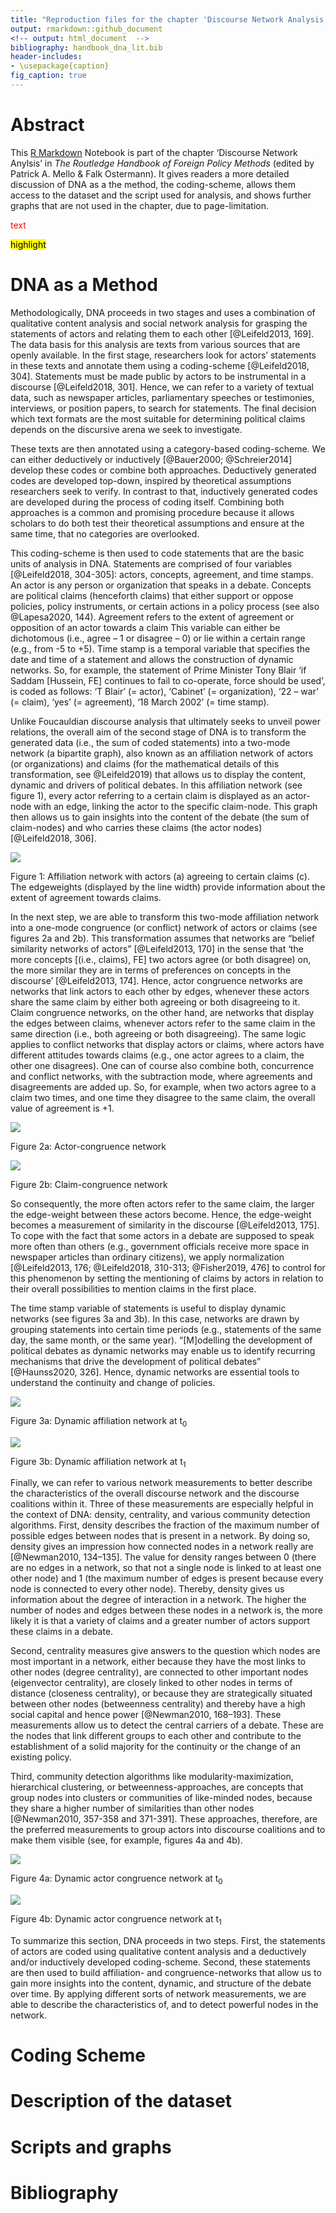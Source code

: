 ```yaml
---
title: "Reproduction files for the chapter 'Discourse Network Analysis'"
output: rmarkdown::github_document
<!-- output: html_document  -->
bibliography: handbook_dna_lit.bib
header-includes:
- \usepackage{caption}
fig_caption: true
---
```


# Abstract

This [R Markdown](http://rmarkdown.rstudio.com) Notebook is part of the chapter 'Discourse Network Anylsis' in *The Routledge Handbook of Foreign Policy Methods* (edited by Patrick A. Mello & Falk Ostermann). It gives readers a more detailed discussion of DNA as a the method, the coding-scheme, allows them access to the dataset and the script used for analysis, and shows further graphs that are not used in the chapter, due to page-limitation.

<span style="color: red;">text</span>

<mark>highlight</mark>

# DNA as a Method

Methodologically, DNA proceeds in two stages and uses a combination of qualitative content analysis and social network analysis for grasping the statements of actors and relating them to each other [@Leifeld2013, 169]. The data basis for this analysis are texts from various sources that are openly available. In the first stage, researchers look for actors' statements in these texts and annotate them using a coding-scheme [@Leifeld2018, 304]. Statements must be made public by actors to be instrumental in a discourse [@Leifeld2018, 301]. Hence, we can refer to a variety of textual data, such as newspaper articles, parliamentary speeches or testimonies, interviews, or position papers, to search for statements. The final decision which text formats are the most suitable for determining political claims depends on the discursive arena we seek to investigate.

These texts are then annotated using a category-based coding-scheme. We can either deductively or inductively [@Bauer2000; @Schreier2014] develop these codes or combine both approaches. Deductively generated codes are developed top-down, inspired by theoretical assumptions researchers seek to verify. In contrast to that, inductively generated codes are developed during the process of coding itself. Combining both approaches is a common and promising procedure because it allows scholars to do both test their theoretical assumptions and ensure at the same time, that no categories are overlooked.

This coding-scheme is then used to code statements that are the basic units of analysis in DNA. Statements are comprised of four variables [@Leifeld2018, 304-305]: actors, concepts, agreement, and time stamps. An actor is any person or organization that speaks in a debate. Concepts are political claims (henceforth claims) that either support or oppose policies, policy instruments, or certain actions in a policy process (see also @Lapesa2020, 144). Agreement refers to the extent of agreement or opposition of an actor towards a claim This variable can either be dichotomous (i.e., agree – 1 or disagree – 0) or lie within a certain range (e.g., from -5 to +5). Time stamp is a temporal variable that specifies the date and time of a statement and allows the construction of dynamic networks. So, for example, the statement of Prime Minister Tony Blair 'if Saddam [Hussein, FE] continues to fail to co-operate, force should be used', is coded as follows: 'T Blair' (= actor), 'Cabinet' (= organization), '22 – war' (= claim), 'yes' (= agreement), '18 March 2002' (= time stamp).

Unlike Foucauldian discourse analysis that ultimately seeks to unveil power relations, the overall aim of the second stage of DNA is to transform the generated data (i.e., the sum of coded statements) into a two-mode network (a bipartite graph), also known as an affiliation network of actors (or organizations) and claims (for the mathematical details of this transformation, see @Leifeld2019) that allows us to display the content, dynamic and drivers of political debates. In this affiliation network (see figure 1), every actor referring to a certain claim is displayed as an actor-node with an edge, linking the actor to the specific claim-node. This graph then allows us to gain insights into the content of the debate (the sum of claim-nodes) and who carries these claims (the actor nodes) [@Leifeld2018, 306].

![](fig/fig1_affiliation-network-example.png)

Figure 1: Affiliation network with actors (a) agreeing to certain claims (c). The edgeweights (displayed by the line width) provide information about the extent of agreement towards claims.

In the next step, we are able to transform this two-mode affiliation network into a one-mode congruence (or conflict) network of actors or claims (see figures 2a and 2b). This transformation assumes that networks are "belief similarity networks of actors" [@Leifeld2013, 170] in the sense that 'the more concepts [(i.e., claims), FE] two actors agree (or both disagree) on, the more similar they are in terms of preferences on concepts in the discourse' [@Leifeld2013, 174]. Hence, actor congruence networks are networks that link actors to each other by edges, whenever these actors share the same claim by either both agreeing or both disagreeing to it. Claim congruence networks, on the other hand, are networks that display the edges between claims, whenever actors refer to the same claim in the same direction (i.e., both agreeing or both disagreeing). The same logic applies to conflict networks that display actors or claims, where actors have different attitudes towards claims (e.g., one actor agrees to a claim, the other one disagrees). One can of course also combine both, concurrence and conflict networks, with the subtraction mode, where agreements and disagreements are added up. So, for example, when two actors agree to a claim two times, and one time they disagree to the same claim, the overall value of agreement is +1.

![](fig/fig2a_congruence-network-example-a.png)

Figure 2a: Actor-congruence network

![](fig/fig2b_congruence-network-example-b.png)

Figure 2b: Claim-congruence network

So consequently, the more often actors refer to the same claim, the larger the edge-weight between these actors become. Hence, the edge-weight becomes a measurement of similarity in the discourse [@Leifeld2013, 175]. To cope with the fact that some actors in a debate are supposed to speak more often than others (e.g., government officials receive more space in newspaper articles than ordinary citizens), we apply normalization [@Leifeld2013, 176; @Leifeld2018, 310-313; @Fisher2019, 476] to control for this phenomenon by setting the mentioning of claims by actors in relation to their overall possibilities to mention claims in the first place.

The time stamp variable of statements is useful to display dynamic networks (see figures 3a and 3b). In this case, networks are drawn by grouping statements into certain time periods (e.g., statements of the same day, the same month, or the same year). "[M]odelling the development of political debates as dynamic networks may enable us to identify recurring mechanisms that drive the development of political debates" [@Haunss2020, 326]. Hence, dynamic networks are essential tools to understand the continuity and change of policies.

![](fig/fig3a_dynamic-network-example-a.png)

Figure 3a: Dynamic affiliation network at t~0~

![](fig/fig3b_dynamic-network-example-b.png)

Figure 3b: Dynamic affiliation network at t~1~
			
Finally, we can refer to various network measurements to better describe the characteristics of the overall discourse network and the discourse coalitions within it. Three of these measurements are especially helpful in the context of DNA: density, centrality, and various community detection algorithms. First, density describes the fraction of the maximum number of possible edges between nodes that is present in a network. By doing so, density gives an impression how connected nodes in a network really are [@Newman2010, 134–135]. The value for density ranges between 0 (there are no edges in a network, so that not a single node is linked to at least one other node) and 1 (the maximum number of edges is present because every node is connected to every other node). Thereby, density gives us information about the degree of interaction in a network. The higher the number of nodes and edges between these nodes in a network is, the more likely it is that a variety of claims and a greater number of actors support these claims in a debate.

Second, centrality measures give answers to the question which nodes are most important in a network, either because they have the most links to other nodes (degree centrality), are connected to other important nodes (eigenvector centrality), are closely linked to other nodes in terms of distance (closeness centrality), or because they are strategically situated between other nodes (betweenness centrality) and thereby have a high social capital and hence power [@Newman2010, 168–193]. These measurements allow us to detect the central carriers of a debate. These are the nodes that link different groups to each other and contribute to the establishment of a solid majority for the continuity or the change of an existing policy.

Third, community detection algorithms like modularity-maximization, hierarchical clustering, or betweenness-approaches, are concepts that group nodes into clusters or communities of like-minded nodes, because they share a higher number of similarities than other nodes [@Newman2010, 357-358 and 371-391]. These approaches, therefore, are the preferred measurements to group actors into discourse coalitions and to make them visible (see, for example, figures 4a and 4b).

![](fig/fig4a_dynamic-actor-example-a.png)

Figure 4a: Dynamic actor congruence network at t~0~

![](fig/fig4b_dynamic-actor-example-b.png)

Figure 4b: Dynamic actor congruence network at t~1~

To summarize this section, DNA proceeds in two steps. First, the statements of actors are coded using qualitative content analysis and a deductively and/or inductively developed coding-scheme. Second, these statements are then used to build affiliation- and congruence-networks that allow us to gain more insights into the content, dynamic, and structure of the debate over time. By applying different sorts of network measurements, we are able to describe the characteristics of, and to detect powerful nodes in the network.

# Coding Scheme

# Description of the dataset

# Scripts and graphs

# Bibliography

